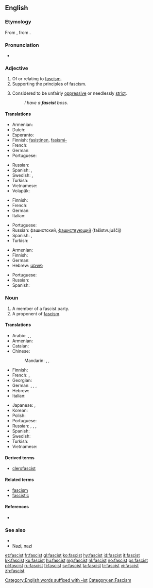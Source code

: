 ==English==

===Etymology===
From {{etyl|it|en}} {{term|w:Partito Nazionale Fascista|Partito Nazionale Fascista}}, from {{term|fascio||association, group|lang=it}}.

===Pronunciation===
* {{a|US}} {{IPA|/ˈfæʃɪst/}}

===Adjective===
{{en-adj}}

# Of or relating to [[fascism]].
# Supporting the principles of fascism.
# {{informal}} Considered to be unfairly [[oppressive]] or needlessly [[strict]].
#: ''I have a '''fascist''' boss.''

====Translations====
{{trans-top|of or relating to fascism}}
* Armenian: {{t|hy|ֆաշիստական|tr=fašistakan|sc=Armn}}
* Dutch: {{t|nl|fascistisch}}
* Esperanto: {{t|eo|faŝisma}}
* Finnish: [[fasistinen]], [[fasismi-]] {{qualifier|in compounds}}
* French: {{t|fr|fasciste}}
* German: {{t+|de|faschistisch}}
* Portuguese: {{t|pt|fascista|m|f}}
{{trans-mid}}
* Russian: {{t+|ru|фашистский|tr=fašístskij}}
* Spanish: {{t-|es|fascista}}, {{qualifier|slang}} {{t|es|facha|c}}
* Swedish: {{t|sv|fascistisk}}, {{t|sv|fascistoid}}
* Turkish: {{t+|tr|faşist}}
* Vietnamese: {{t+|vi|phát xít|xs=Vietnamese}}
* Volapük: {{t|vo|fajistik}}
{{trans-bottom}}

{{trans-top|supporting the principles of fascism}}
* Finnish: {{t-|fi|fasistinen}}
* French: {{t+|fr|fasciste}}
* German: {{t+|de|faschistisch}}
* Italian: {{t+|it|fascista}}
{{trans-mid}}
* Portuguese: {{t|pt|fascista|m|f}}
* Russian: фашистский, [[фашиствующий]] (fašístvujuščij)
* Spanish: {{t|es|fascista|m|f}}, {{qualifier|slang}} {{t|es|facha|m|f}}
* Turkish: {{t+|tr|faşist}}
{{trans-bottom}}

{{trans-top|informal: unfairly oppressive or needlessly strict}}
* Armenian: {{t|hy|ֆաշիստ|tr=fašist|sc=Armn}}
* Finnish: {{t-|fi|fasistinen}}
* German: {{t+|de|faschistisch}}
* Hebrew: [[פשיסט]]
{{trans-mid}}
* Portuguese: {{t|pt|fascista|m|f}}
* Russian: {{t-|ru|фашистообразный|tr=fašistoobráznyj}}
* Spanish: {{t|es|fascista|m|f}}
{{trans-bottom}}

===Noun===
{{en-noun}}

# A member of a fascist{{rfgloss|lang=en}} party.
# A proponent of [[fascism]].

====Translations====
{{trans-top|proponent of fascism}}
* Arabic: {{t|ar|فاشستي|m|tr=fāshistiy}},  {{t|ar|فاشي|m|tr=fāshiy}},  {{t|ar|نازي|tr=nāziy}}
* Armenian: {{t-|hy|ֆաշիստ|tr=fašist}}
* Catalan: {{t|ca|feixista}}
* Chinese:
*: Mandarin: {{t-|cmn|法西斯|tr=fǎxīsī|sc=Hani}},  {{t|cmn|納粹|sc=Hani}},  {{t|cmn|納纳|tr=nàcuì|sc=Hani}}
* Finnish: {{t-|fi|fasisti}}
* French: {{t+|fr|fasciste|m}},  {{t+|fr|Nazi|m}}
* Georgian: {{t|ka|ფაშისტი|tr=p'ašisti|sc=Geor|xs=Georgian}}
* German: {{t-|de|Faschist|m}}, {{t-|de|Faschistin|f}},  {{t+|de|Nazi|m}},  {{t-|de|Fascho|m}}
* Hebrew: {{t-|he|פשיסט|m|tr=fashist}}
* Italian: {{t+|it|fascista}}
{{trans-mid}}
* Japanese: {{t|ja|ファシスト|tr=fashisuto}},  {{t+|ja|ナチス|tr=nachisu}}
* Korean: {{t|ko|파시스트|tr=pasiseuteu|sc=Hang}}
* Polish: {{t+|pl|faszysta|m}}
* Portuguese: {{t|pt|fascista|m|f}}
* Russian: {{t+|ru|фашист|m|tr=fašíst}}, {{t|ru|фашистка|f|tr=fašístka}},  {{t+|ru|нацист|m|tr=nacíst}},  {{t|ru|нацистка|f|tr=nacístka}}
* Spanish: {{t-|es|fascista|m|f}}
* Swedish: {{t+|sv|fascist|c}}
* Turkish: {{t+|tr|faşist}}
* Vietnamese: {{t|vi|phần tử phát xít|xs=Vietnamese}}
{{trans-bottom}}

====Derived terms====
* [[clerofascist]]

====Related terms====
* [[fascism]]
* [[fascistic]]

====References====
* {{EtymOnLine}}

===See also===
* {{projectlink|pedia|fascism}}
* [[Nazi]], [[nazi]]

[[Category:English words suffixed with -ist]]
[[Category:en:Fascism]]

[[et:fascist]]
[[fr:fascist]]
[[gl:fascist]]
[[ko:fascist]]
[[hy:fascist]]
[[id:fascist]]
[[it:fascist]]
[[kk:fascist]]
[[ku:fascist]]
[[hu:fascist]]
[[mg:fascist]]
[[nl:fascist]]
[[no:fascist]]
[[ps:fascist]]
[[pl:fascist]]
[[ru:fascist]]
[[fi:fascist]]
[[sv:fascist]]
[[ta:fascist]]
[[tr:fascist]]
[[vi:fascist]]
[[zh:fascist]]